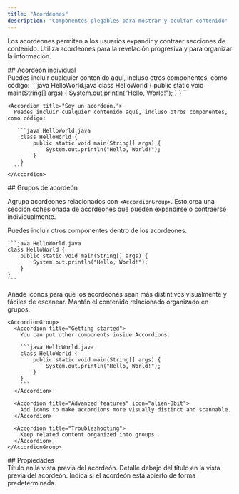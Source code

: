 ```yaml
---
title: "Acordeones"
description: "Componentes plegables para mostrar y ocultar contenido"
---
```



Los acordeones permiten a los usuarios expandir y contraer secciones de contenido. Utiliza acordeones para la revelación progresiva y para organizar la información.


<div id="single-accordion">
  ## Acordeón individual
</div>

<Accordion title="Soy un acordeón.">
  Puedes incluir cualquier contenido aquí, incluso otros componentes, como código:
   ```java HelloWorld.java
    class HelloWorld {
        public static void main(String[] args) {
            System.out.println("Hello, World!");
        }
    }
    ```
</Accordion>

````mdx Accordion example
<Accordion title="Soy un acordeón.">
  Puedes incluir cualquier contenido aquí, incluso otros componentes, como código:

   ```java HelloWorld.java
    class HelloWorld {
        public static void main(String[] args) {
            System.out.println("Hello, World!");
        }
    }
  ```
</Accordion>
````

<div id="accordion-groups">
  ## Grupos de acordeón
</div>

Agrupa acordeones relacionados con `<AccordionGroup>`. Esto crea una sección cohesionada de acordeones que pueden expandirse o contraerse individualmente.

<AccordionGroup>
  <Accordion title="Getting started">
    Puedes incluir otros componentes dentro de los acordeones.

    ```java HelloWorld.java
    class HelloWorld {
        public static void main(String[] args) {
            System.out.println("Hello, World!");
        }
    }
    ```
  </Accordion>

  <Accordion title="Advanced features" icon="bot">
    Añade iconos para que los acordeones sean más distintivos visualmente y fáciles de escanear.
  </Accordion>
  
  <Accordion title="Troubleshooting">
    Mantén el contenido relacionado organizado en grupos.
  </Accordion>
</AccordionGroup>

````mdx Accordion Group Example
<AccordionGroup>
  <Accordion title="Getting started">
    You can put other components inside Accordions.

    ```java HelloWorld.java
    class HelloWorld {
        public static void main(String[] args) {
            System.out.println("Hello, World!");
        }
    }
    ```
  </Accordion>

  <Accordion title="Advanced features" icon="alien-8bit">
    Add icons to make accordions more visually distinct and scannable.
  </Accordion>

  <Accordion title="Troubleshooting">
    Keep related content organized into groups.
  </Accordion>
</AccordionGroup>
````

<div id="properties">
  ## Propiedades
</div>

<ResponseField name="title" type="string" required>
  Título en la vista previa del acordeón.
</ResponseField>

<ResponseField name="description" type="string">
  Detalle debajo del título en la vista previa del acordeón.
</ResponseField>

<ResponseField name="defaultOpen" type="boolean" default="false">
  Indica si el acordeón está abierto de forma predeterminada.
</ResponseField>

<IconsOptional />